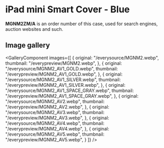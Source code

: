 
# iPad mini Smart Cover - Blue

<Callout type='info' emoji='👉🏻'>**MGNM2ZM/A** is an order number of this case, used for search engines, auction websites and such.</Callout>

## Image gallery

<GalleryComponent
    images={[
      {
        original: "/everysource/MGNM2.webp",
        thumbnail: "/everypreview/MGNM2.webp",
      },
      {
        original: "/everysource/MGNM2_AV1_GOLD.webp",
        thumbnail: "/everypreview/MGNM2_AV1_GOLD.webp",
      },
      {
        original: "/everysource/MGNM2_AV1_SILVER.webp",
        thumbnail: "/everypreview/MGNM2_AV1_SILVER.webp",
      },
      {
        original: "/everysource/MGNM2_AV1_SPACE_GRAY.webp",
        thumbnail: "/everypreview/MGNM2_AV1_SPACE_GRAY.webp",
      },
      {
        original: "/everysource/MGNM2_AV2.webp",
        thumbnail: "/everypreview/MGNM2_AV2.webp",
      },
      {
        original: "/everysource/MGNM2_AV3.webp",
        thumbnail: "/everypreview/MGNM2_AV3.webp",
      },
      {
        original: "/everysource/MGNM2_AV4.webp",
        thumbnail: "/everypreview/MGNM2_AV4.webp",
      },
      {
        original: "/everysource/MGNM2_AV5.webp",
        thumbnail: "/everypreview/MGNM2_AV5.webp",
      }
    ]}
  />
